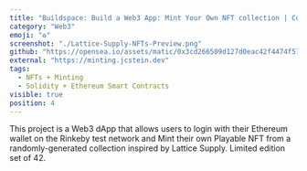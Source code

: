```yaml
---
title: "Buildspace: Build a Web3 App: Mint Your Own NFT collection | Cohort Deneb | #51"
category: "Web3"
emoji: "♻️"
screenshot: "./Lattice-Supply-NFTs-Preview.png"
github: "https://opensea.io/assets/matic/0x3cd266509d127d0eac42f4474f57d0526804b44e/2149"
external: "https://minting.jcstein.dev"
tags:
  - NFTs + Minting
  - Solidity + Ethereum Smart Contracts
visible: true
position: 4
---
```


This project is a Web3 dApp that allows users to login with their Ethereum wallet on the Rinkeby test network and Mint their own Playable NFT from a randomly-generated collection inspired by Lattice Supply. Limited edition set of 42.
